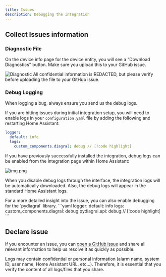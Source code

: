 ```yaml
---
title: Issues
description: Debugging the integration
---
```


## Collect Issues information

### Diagnostic File

On the device info page for the device entity, you will see a "Download Diagnostics" button.
Make sure you upload this to your GitHub issue.

<Image src="/images/diagnostics.png" alt="Diagnostic" />

<Warning>
All confidential information is REDACTED, but please verify before uploading the file to your GitHub issue.
</Warning>

### Debug Logging

When logging a bug, always ensure you send us the debug logs. 

If you are hitting issues during initial integration setup, you will need to enable logs in your `configuration.yaml` file by adding the following and restarting Home Assistant:
```yaml
logger:
  default: info
  logs:
    custom_components.diagral: debug // [!code highlight]
```

If you have previously successfully installed the integration, debug logs can be enabled from the integration page within Home Assistant:

![img.png](/images/debugging.png)

When you disable debug logs through the interface, the integration logs will be automatically downloaded.
Also, the debug logs will appear in the standard Home Assistant logs.

<Card title="Active debug on pydiagral library" icon="spider">
For a more detailed insight into the issue, you can also enable debugging for the `pydiagral` library.
```yaml
logger:
  default: info
  logs:
    custom_components.diagral: debug
    pydiagral.api: debug // [!code highlight]
```
</Card>

## Declare issue

If you encounter an issue, you can [open a GitHub issue](https://github.com/mguyard/hass-diagral/issues/new/choose) and share all relevant information to help us resolve it as quickly as possible.

<Warning>
Logs may contain confidential or personal information (alarm name, system ID, user name, Home Assistant URL, etc...). Therefore, it is essential that you verify the content of all logs/files that you share.
</Warning>
